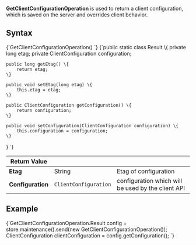 
**GetClientConfigurationOperation** is used to return a client configuration, which is saved on the server and overrides client behavior. 

## Syntax

<TabItem value="config_1_0" label="config_1_0">
<CodeBlock language="java">
{`GetClientConfigurationOperation()
`}
</CodeBlock>
</TabItem>

<TabItem value="config_1_1" label="config_1_1">
<CodeBlock language="java">
{`public static class Result \{
    private long etag;
    private ClientConfiguration configuration;

    public long getEtag() \{
        return etag;
    \}

    public void setEtag(long etag) \{
        this.etag = etag;
    \}

    public ClientConfiguration getConfiguration() \{
        return configuration;
    \}

    public void setConfiguration(ClientConfiguration configuration) \{
        this.configuration = configuration;
    \}
\}
`}
</CodeBlock>
</TabItem>

| Return Value | | |
| ------------- | ----- | ---- |
| **Etag** | String | Etag of configuration |
| **Configuration** | `ClientConfiguration` | configuration which will be used by the client API |

## Example

<TabItem value="config_1_2" label="config_1_2">
<CodeBlock language="java">
{`GetClientConfigurationOperation.Result config
    = store.maintenance().send(new GetClientConfigurationOperation());
ClientConfiguration clientConfiguration = config.getConfiguration();
`}
</CodeBlock>
</TabItem>


